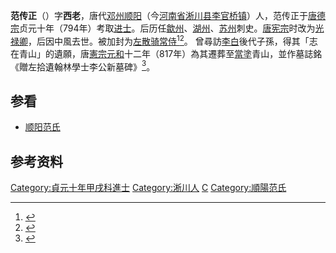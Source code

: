 '''范传正'''（{{Bd|？||？}}）字'''西老'''，唐代[[邓州|邓州]][[顺阳|顺阳]]（今[[河南省|河南省]][[淅川县|淅川县]][[李官桥镇|李官桥镇]]）人，范传正于[[唐德宗|唐德宗]]贞元十年（794年）考取[[进士|进士]]。后历任[[歙州|歙州]]、[[湖州|湖州]]、[[苏州|苏州]]刺史。[[唐宪宗|唐宪宗]]时改为[[光禄卿|光禄卿]]，后因中風去世。被加封为[[散骑常侍|左散骑常侍]]<ref>{{cite web|url=http://www.bjdclib.com/subdb/exam/examperson/200908/t20090819_22953.html|title=范传正|publisher=东城区图书馆|date= | language =zh-hans }}</ref><ref>{{cite web|url=http://www.tspoem.cn/menu/person/stwd/fcz.htm|title=范传正介绍|publisher=诗·词·曲|date=|language=zh-hans}}{{Dead link|date=2019年6月 |bot=InternetArchiveBot |fix-attempted=yes }}</ref>。
曾尋訪[[李白|李白]]後代子孫，得其「志在青山」的遺願，唐[[憲宗|憲宗]][[元和_(唐朝)|元和]]十二年（817年）為其遷葬至[[當塗|當塗]]青山，並作墓誌銘《贈左拾遺翰林學士李公新墓碑》<ref>{{cite web|url=https://zh.wikisource.org/zh-hant/%E8%B4%88%E5%B7%A6%E6%8B%BE%E9%81%BA%E7%BF%B0%E6%9E%97%E5%AD%B8%E5%A3%AB%E6%9D%8E%E5%85%AC%E6%96%B0%E5%A2%93%E7%A2%91|title=贈左拾遺翰林學士李公新墓碑|publisher=維基文庫|}}</ref>。

==参看==
*[[顺阳范氏|顺阳范氏]]

==参考资料==
{{reflist}}

{{DEFAULTSORT:Fan范}}
[[Category:貞元十年甲戌科進士|Category:貞元十年甲戌科進士]]
[[Category:淅川人|Category:淅川人]]
[[Category:范姓|C]]
[[Category:順陽范氏|Category:順陽范氏]]